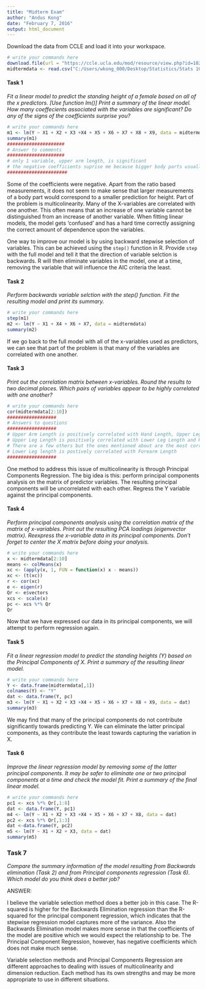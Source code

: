 ```yaml
---
title: "Midterm Exam"
author: "Andus Kong"
date: "February 7, 2016"
output: html_document
---
```


Download the data from CCLE and load it into your workspace.

```r
# write your commands here
download.file(url = "https://ccle.ucla.edu/mod/resource/view.php?id=1021920", destfile = "PCRData.csv")
midtermdata <- read.csv("C:/Users/wkong_000/Desktop/Statistics/Stats 102B/Data Sets/PCRData.csv")
```

#### Task 1 

_Fit a linear model to predict the standing height of a female based on all of the x predictors. [Use function lm()] Print a summary of the linear model. How many coeffecients associated with the variables are significant? Do any of the signs of the coefficients surprise you?_

```r
# write your commands here
m1 <- lm(Y ~ X1 + X2 + X3 +X4 + X5 + X6 + X7 + X8 + X9, data = midtermdata)
summary(m1) 
#####################
# Answer to comments
#####################
# only 1 variable, upper arm length, is significant
# the negative coefficients suprise me because bigger body parts usually mean taller people
######################
```

Some of the coefficients were negative. Apart from the ratio based measurements, it does not seem to make sense that larger measurements of a body part would correspond to a smaller prediction for height. Part of the problem is multicolinearity. Many of the X-variables are correlated with one another. This often means that an increase of one variable cannot be distinguished from an increase of another variable. When fitting linear models, the model gets 'confused' and has a hard time correctly assigning the correct amount of dependence upon the variables.

One way to improve our model is by using backward stepwise selection of variables. This can be achieved using the `step()` function in R. Provide `step` with the full model and tell it that the direction of variable selction is backwards. R will then eliminate variables in the model, one at a time, removing the variable that will influence the AIC criteria the least.

#### Task 2 

_Perform backwards variable selction with the step() function. Fit the resulting model and print its summary._

```r
# write your commands here
step(m1)
m2 <- lm(Y ~ X1 + X4 + X6 + X7, data = midtermdata)
summary(m2)
```

If we go back to the full model with all of the x-variables used as predictors, we can see that part of the problem is that many of the variables are correlated with one another.

#### Task 3

_Print out the correlation matrix between x-variables. Round the results to two decimal places. Which pairs of variables appear to be highly correlated with one another?_

```r
# write your commands here
cor(midtermdata[2:10])
##################
# Answers to questions
##################
# Upper Arm Length is positively correlated with Hand Length, Upper Leg Length, and Lower Leg Length
# Upper Leg Length is positively correlated with Lower Leg Length and Hand Length
# There are a few others but the ones mentioned about are the most correlated
# Lower Leg length is postively correlated with Forearm Length
##################
```

One method to address this issue of multicolinearity is through Principal Components Regression. The big idea is this: perform principal components analysis on the matrix of predictor variables. The resulting principal components will be uncorrelated with each other. Regress the Y variable against the principal components.

#### Task 4

_Perform principal components analysis using the correlation matrix of the matrix of x-variables. Print out the resulting PCA loadings (eigenvector matrix). Reexpress the x-variable data in its principal components. Don't forget to center the X matrix before doing your analysis._

```r
# write your commands here
x <- midtermdata[2:10]
means <- colMeans(x)
xc <- (apply(x, 1, FUN = function(x) x - means))
xc <- (t(xc))
r <- cor(xc)
e <- eigen(r)
Qr <- e$vectors
xcs <- scale(x)
pc <- xcs %*% Qr
Qr
```

Now that we have expressed our data in its principal components, we will attempt to perform regression again.

#### Task 5

_Fit a linear regression model to predict the standing heights (Y) based on the Principal Components of X. Print a summary of the resulting linear model._

```r
# write your commands here
Y <- data.frame(midtermdata[,1])
colnames(Y) <- "Y"
dat <- data.frame(Y, pc)
m3 <- lm(Y ~ X1 + X2 + X3 +X4 + X5 + X6 + X7 + X8 + X9, data = dat)
summary(m3)
```
 
We may find that many of the principal components do not contribute significantly towards predicting Y. We can eliminate the latter principal components, as they contribute the least towards capturing the variation in X.

#### Task 6

_Improve the linear regression model by removing some of the latter principal components. It may be safer to eliminate one or two principal components at a time and check the model fit. Print a summary of the final linear model._

```r
# write your commands here
pc1 <- xcs %*% Qr[,1:8]
dat <- data.frame(Y, pc1)
m4 <- lm(Y ~ X1 + X2 + X3 +X4 + X5 + X6 + X7 + X8, data = dat)
pc2 <- xcs %*% Qr[,1:3]
dat <-data.frame(Y, pc2)
m5 <- lm(Y ~ X1 + X2 + X3, data = dat)
summary(m5)
```

### Task 7

_Compare the summary information of the model resulting from Backwards elimination (Task 2) and from Principal components regression (Task 6). Which model do you think does a better job?_

ANSWER:  

I believe the variable selection method does a better job in this case. The R-squared is higher for the Backwards Elimination regression than the R-squared for the principal component regression, which indicates that the stepwise regression model captures more of the variance. Also the Backwards Elimination model makes more sense in that the coefficients of the model are positive which we would expect the relationship to be. The Principal Component Regression, however, has negative coefficients which does not make much sense.

Variable selection methods and Principal Components Regression are different approaches to dealing with issues of multicolinearity and dimension reduction. Each method has its own strengths and may be more appropriate to use in different situations.
